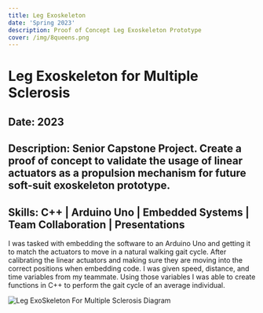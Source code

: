 ```yaml
---
title: Leg Exoskeleton
date: 'Spring 2023'
description: Proof of Concept Leg Exoskeleton Prototype
cover: /img/8queens.png
---
```


# Leg Exoskeleton for Multiple Sclerosis

## Date: 2023

## Description: Senior Capstone Project. Create a proof of concept to validate the usage of linear actuators as a propulsion mechanism for future soft-suit exoskeleton prototype.

## Skills: C++ | Arduino Uno | Embedded Systems | Team Collaboration | Presentations

I was tasked with embedding the software to an Arduino Uno and getting it to match the actuators to move in a natural walking gait cycle. After calibrating the linear actuators and making sure they are moving into the correct positions when embedding code. I was given speed, distance, and time variables from my teammate. Using those variables I was able to create functions in C++ to perform the gait cycle of an average individual. 

![Leg ExoSkeleton For Multiple Sclerosis Diagram](/img/leg_exoskeleton.png)
